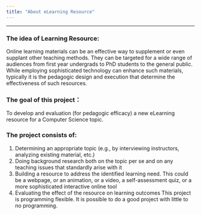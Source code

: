 ```yaml
---
title: "About eLearning Resource"
---
```

***

### The idea of Learning Resource:
Online learning materials can be an effective way to supplement or even supplant other teaching methods. They can be targeted for a wide range of audiences from first year undergrads to PhD students to the general public. While employing sophisticated technology can enhance such materials, typically it is the pedagogic design and execution that determine the effectiveness of such resources.


### The goal of this project：
To develop and evaluation (for pedagogic efficacy) a new eLearning resource for a Computer Science topic.


### The project consists of:
1. Determining an appropriate topic (e.g., by interviewing instructors, analyzing existing material, etc.)
2. Doing background research both on the topic per se and on any teaching issues that standardly arise with it
3. Building a resource to address the identified learning need. This could be a webpage, or an animation, or a video, a self-assessment quiz, or a more sophisticated interactive online tool
4. Evaluating the effect of the resource on learning outcomes
This project is programming flexible. It is possible to do a good project with little to no programming. 
